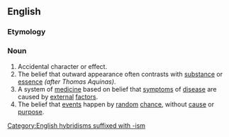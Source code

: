 ==English==

===Etymology===
{{suffix|en|accidental|ism}}

===Noun===
{{en-noun|-}}

# Accidental character or effect.
# The belief that outward appearance often contrasts with [[substance]] or [[essence]] ''(after Thomas Aquinas)''.
# A system of [[medicine]] based on belief that [[symptoms]] of [[disease]] are caused by [[external]] [[factor]]s.
# The belief that [[events]] happen by [[random]] [[chance]], without [[cause]] or [[purpose]].

[[Category:English hybridisms suffixed with -ism]]